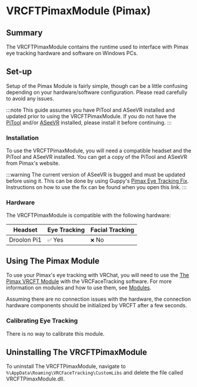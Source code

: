 # VRCFTPimaxModule (Pimax)

## Summary

The VRCFTPimaxModule contains the runtime used to interface with Pimax eye tracking hardware and software on Windows PCs.

## Set-up

Setup of the Pimax Module is fairly simple, though can be a little confusing depending on your hardware/software configuration. Please read carefully to avoid any issues. 

:::note
This guide assumes you have PiTool and ASeeVR installed and updated prior to using the VRCFTPimaxModule. 
If you do not have the [PiTool](https://pimaxcom.myshopify.com/pages/pitool-download) and/or [ASeeVR](https://drive.google.com/file/d/1ELDtOnMa-MkgchmWFf7w5an-iPOFtQL8/view?ref=Nebo&_ga=2.157958394.1121053981.1651257342-354291550.1593067405)
installed, please install it before continuing.
:::

### Installation

To use the VRCFTPimaxModule, you will need a compatible headset and the PiTool and ASeeVR installed.
You can get a copy of the PiTool and ASeeVR from Pimax's website.

:::warning
The current version of ASeeVR is bugged and must be updated before using it. This can be done by using Guppy's [Pimax Eye Tracking Fix](https://github.com/guppyexpress/Pimax-Eye-Tracking-Fix). Instructions on how to use the fix can be found when you open this link.
:::

### Hardware

The VRCFTPimaxModule is compatible with the following hardware:

| Headset | Eye Tracking | Facial Tracking |
| ---------------------------------- | -------- | --------- |
| Droolon Pi1                         | `✅` Yes | `❌` No  |

## Using The Pimax Module

To use your Pimax's eye tracking with VRChat, you will need to use the [The Pimax VRCFT Module](https://github.com/benaclejames/VRCFTPimaxModule) with the VRCFaceTracking software.
For more information on modules and how to use them, see [Modules](./modules.mdx).

Assuming there are no connection issues with the hardware, the connection hardware components should be initialized by VRCFT after a few seconds.

### Calibrating Eye Tracking

There is no way to calibrate this module. 

## Uninstalling The VRCFTPimaxModule

To uninstall The VRCFTPimaxModule, navigate to `%\AppData\Roaming\VRCFaceTracking\CustomLibs` and delete the file called VRCFTPimaxModule.dll.